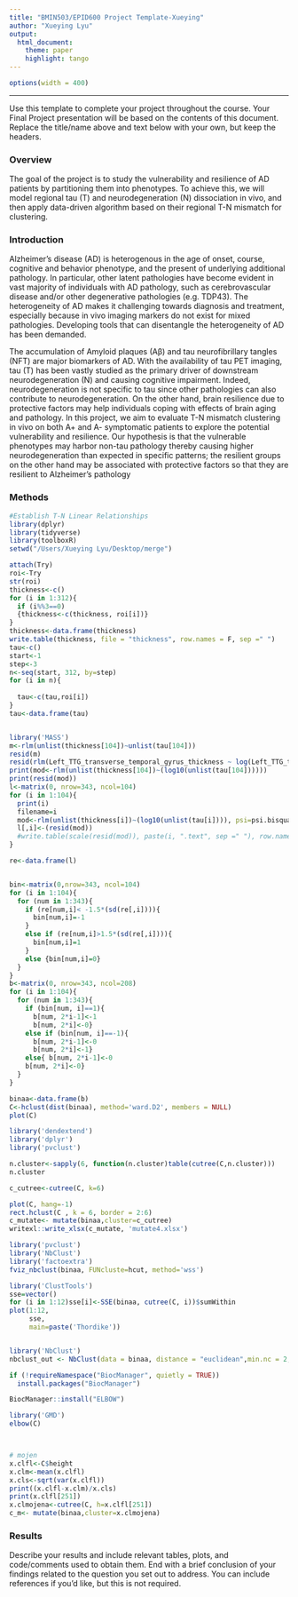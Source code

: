 ```yaml
---
title: "BMIN503/EPID600 Project Template-Xueying"
author: "Xueying Lyu"
output: 
  html_document:
    theme: paper 
    highlight: tango
---
```

```r
options(width = 400)
```  
***
Use this template to complete your project throughout the course. Your Final Project presentation will be based on the contents of this document. Replace the title/name above and text below with your own, but keep the headers.

### Overview
The goal of the project is to study the vulnerability and resilience of AD patients by partitioning them into phenotypes. To achieve this, we will model regional tau (T) and neurodegeneration (N) dissociation in vivo, and then apply data-driven algorithm based on their regional T-N mismatch for clustering. 


### Introduction 
Alzheimer’s disease (AD) is heterogenous in the age of onset, course, cognitive and behavior phenotype, and the present of underlying additional pathology. In particular, other latent pathologies have become evident in vast majority of individuals with AD pathology, such as cerebrovascular disease and/or other degenerative pathologies (e.g. TDP43). The heterogeneity of AD makes it challenging towards diagnosis and treatment, especially because in vivo imaging markers do not exist for mixed pathologies. Developing tools that can disentangle the heterogeneity of AD has been demanded.

The accumulation of Amyloid plaques (Aβ) and tau neurofibrillary tangles (NFT) are major biomarkers of AD. With the availability of tau PET imaging, tau (T) has been vastly studied as the primary driver of downstream neurodegeneration (N) and causing cognitive impairment. Indeed, neurodegeneration is not specific to tau since other pathologies can also contribute to neurodegeneration. On the other hand, brain resilience due to protective factors may help individuals coping with effects of brain aging and pathology. In this project, we aim to evaluate T-N mismatch clustering in vivo on both A+ and A- symptomatic patients to explore the potential vulnerability and resilience. Our hypothesis is that the vulnerable phenotypes may harbor non-tau pathology thereby causing higher neurodegeneration than expected in specific patterns; the resilient groups on the other hand may be associated with protective factors so that they are resilient to Alzheimer’s pathology



### Methods
```r
#Establish T-N Linear Relationships
library(dplyr)
library(tidyverse)
library(toolboxR)
setwd("/Users/Xueying Lyu/Desktop/merge")
```

```r
attach(Try)
roi<-Try
str(roi)
thickness<-c()
for (i in 1:312){
  if (i%%3==0)
  {thickness<-c(thickness, roi[i])}
}  
thickness<-data.frame(thickness)
write.table(thickness, file = "thickness", row.names = F, sep =" ")
tau<-c()
start<-1
step<-3
n<-seq(start, 312, by=step)
for (i in n){
  
  tau<-c(tau,roi[i])
}
tau<-data.frame(tau)


library('MASS')
m<-rlm(unlist(thickness[104])~unlist(tau[104]))
resid(m)
resid(rlm(Left_TTG_transverse_temporal_gyrus_thickness ~ log(Left_TTG_transverse_temporal_gyrus_tau)))
print(mod<-rlm(unlist(thickness[104])~(log10(unlist(tau[104])))))
print(resid(mod))
l<-matrix(0, nrow=343, ncol=104)
for (i in 1:104){
  print(i)
  filename=i
  mod<-rlm(unlist(thickness[i])~(log10(unlist(tau[i]))), psi=psi.bisquare)
  l[,i]<-(resid(mod))
  #write.table(scale(resid(mod)), paste(i, ".text", sep =" "), row.names = F)
}

re<-data.frame(l)


bin<-matrix(0,nrow=343, ncol=104)
for (i in 1:104){
  for (num in 1:343){
    if (re[num,i]< -1.5*(sd(re[,i]))){
      bin[num,i]=-1
    }
    else if (re[num,i]>1.5*(sd(re[,i]))){
      bin[num,i]=1
    }
    else {bin[num,i]=0}
  }
}
b<-matrix(0, nrow=343, ncol=208)
for (i in 1:104){
  for (num in 1:343){
    if (bin[num, i]==1){
      b[num, 2*i-1]<-1
      b[num, 2*i]<-0}
    else if (bin[num, i]==-1){
      b[num, 2*i-1]<-0
      b[num, 2*i]<-1}
    else{ b[num, 2*i-1]<-0
    b[num, 2*i]<-0}
  }
}

binaa<-data.frame(b)
C<-hclust(dist(binaa), method='ward.D2', members = NULL) 
plot(C)

library('dendextend')
library('dplyr')
library('pvclust')

n.cluster<-sapply(6, function(n.cluster)table(cutree(C,n.cluster)))
n.cluster

c_cutree<-cutree(C, k=6)

plot(C, hang=-1)
rect.hclust(C , k = 6, border = 2:6)
c_mutate<- mutate(binaa,cluster=c_cutree)
writexl::write_xlsx(c_mutate, 'mutate4.xlsx')

library('pvclust')
library('NbClust')
library('factoextra')
fviz_nbclust(binaa, FUNcluste=hcut, method='wss')

library('ClustTools')
sse=vector()
for (i in 1:12)sse[i]<-SSE(binaa, cutree(C, i))$sumWithin
plot(1:12,
     sse, 
     main=paste('Thordike'))


library('NbClust')
nbclust_out <- NbClust(data = binaa, distance = "euclidean",min.nc = 2, max.nc = 9, method = 'ward.D') 

if (!requireNamespace("BiocManager", quietly = TRUE))
  install.packages("BiocManager")

BiocManager::install("ELBOW")

library('GMD')
elbow(C)



# mojen
x.clfl<-C$height
x.clm<-mean(x.clfl)
x.cls<-sqrt(var(x.clfl))
print((x.clfl-x.clm)/x.cls)
print(x.clfl[251])
x.clmojena<-cutree(C, h=x.clfl[251])
c_m<- mutate(binaa,cluster=x.clmojena)
```



### Results
Describe your results and include relevant tables, plots, and code/comments used to obtain them. End with a brief conclusion of your findings related to the question you set out to address. You can include references if you'd like, but this is not required.
